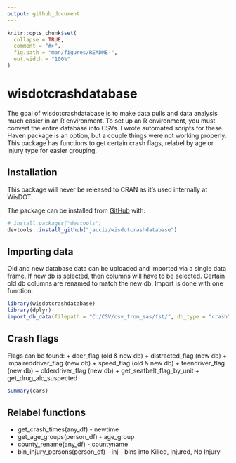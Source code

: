 ```yaml
---
output: github_document
---
```


<!-- README.md is generated from README.Rmd. Please edit that file -->

```r
knitr::opts_chunk$set(
  collapse = TRUE,
  comment = "#>",
  fig.path = "man/figures/README-",
  out.width = "100%"
)
```

# wisdotcrashdatabase

<!-- badges: start -->
<!-- badges: end -->

The goal of wisdotcrashdatabase is to make data pulls and data analysis much easier in an R environment. To set up an R environment, you must convert the entire database into CSVs. I wrote automated scripts for these. Haven package is an option, but a couple things were not working properly. This package has functions to get certain crash flags, relabel by age or injury type for easier grouping.

## Installation

This package will never be released to CRAN as it's used internally at WisDOT.

The package can be installed from [GitHub](https://github.com/) with:

``` r
# install.packages("devtools")
devtools::install_github("jacciz/wisdotcrashdatabase")
```
## Importing data

Old and new database data can be uploaded and imported via a single data frame. If new db is selected, then columns will have to be selected. Certain old db columns are renamed to match the new db. Import is done with one function:

```r
library(wisdotcrashdatabase)
library(dplyr)
import_db_data(filepath = "C:/CSV/csv_from_sas/fst/", db_type = "crash", years_old = c("15", "16"), years = c("17","18"),  columns = c("DRVRPC")) %>% head()

```

## Crash flags
Flags can be found:
+ deer_flag (old & new db) 
+ distracted_flag (new db) 
+ impaireddriver_flag (new db) 
+ speed_flag (old & new db) 
+ teendriver_flag (new db) 
+ olderdriver_flag (new db)
+ get_seatbelt_flag_by_unit
+ get_drug_alc_suspected 

```r
summary(cars)
```
## Relabel functions
+ get_crash_times(any_df) - newtime
+ get_age_groups(person_df) - age_group
+ county_rename(any_df) - countyname
+ bin_injury_persons(person_df) - inj - bins into Killed, Injured, No Injury



